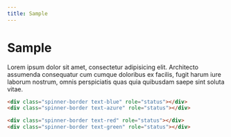 ```yaml
---
title: Sample
---
```


# Sample

Lorem ipsum dolor sit amet, consectetur adipisicing elit. Architecto assumenda consequatur cum cumque doloribus ex facilis, fugit harum iure laborum nostrum, omnis perspiciatis quas quia quibusdam saepe sint soluta vitae.

<Example height={160}>
  <div class="spinner-border text-blue" role="status"></div>
</Example>

~~~html
<div class="spinner-border text-blue" role="status"></div>
<div class="spinner-border text-azure" role="status"></div>
~~~


<Example height={160}>
  <div class="spinner-border text-red" role="status"></div>
  <div class="spinner-border text-green" role="status"></div>
</Example>

~~~html
<div class="spinner-border text-red" role="status"></div>
<div class="spinner-border text-green" role="status"></div>
~~~